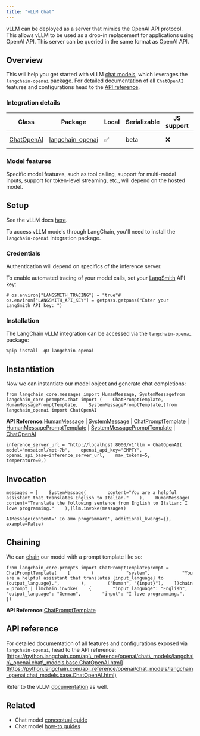 ```yaml
---
title: "vLLM Chat"
---
```


vLLM can be deployed as a server that mimics the OpenAI API protocol. This allows vLLM to be used as a drop-in replacement for applications using OpenAI API. This server can be queried in the same format as OpenAI API.

## Overview

This will help you get started with vLLM [chat models](/src/oss/concepts/chat_models), which leverages the `langchain-openai` package. For detailed documentation of all `ChatOpenAI` features and configurations head to the [API reference](https://python.langchain.com/api_reference/openai/chat_models/langchain_openai.chat_models.base.ChatOpenAI.html).

### Integration details

| Class                                                                                                                         | Package                                                                 | Local | Serializable | JS support | Package downloads                                                                 | Package latest                                                                 |
| ----------------------------------------------------------------------------------------------------------------------------- | ----------------------------------------------------------------------- | ----- | ------------ | ---------- | --------------------------------------------------------------------------------- | ------------------------------------------------------------------------------ |
| [ChatOpenAI](https://python.langchain.com/api_reference/openai/chat_models/langchain_openai.chat_models.base.ChatOpenAI.html) | [langchain\_openai](https://python.langchain.com/api_reference/openai/) | ✅     | beta         | ❌          | ![PyPI - Downloads](/images/oss/integrations/chat/vllm/pypi/dm/langchain_openai) | ![PyPI - Version](/images/oss/integrations/chat/vllm/pypi/v/langchain_openai) |

### Model features

Specific model features, such as tool calling, support for multi-modal inputs, support for token-level streaming, etc., will depend on the hosted model.

## Setup

See the vLLM docs [here](https://docs.vllm.ai/en/latest/).

To access vLLM models through LangChain, you'll need to install the `langchain-openai` integration package.

### Credentials

Authentication will depend on specifics of the inference server.

To enable automated tracing of your model calls, set your [LangSmith](https://docs.smith.langchain.com/) API key:

```
# os.environ["LANGSMITH_TRACING"] = "true"# os.environ["LANGSMITH_API_KEY"] = getpass.getpass("Enter your LangSmith API key: ")
```

### Installation

The LangChain vLLM integration can be accessed via the `langchain-openai` package:

```
%pip install -qU langchain-openai
```

## Instantiation

Now we can instantiate our model object and generate chat completions:

```
from langchain_core.messages import HumanMessage, SystemMessagefrom langchain_core.prompts.chat import (    ChatPromptTemplate,    HumanMessagePromptTemplate,    SystemMessagePromptTemplate,)from langchain_openai import ChatOpenAI
```

**API Reference:**[HumanMessage](https://python.langchain.com/api_reference/core/messages/langchain_core.messages.human.HumanMessage.html) | [SystemMessage](https://python.langchain.com/api_reference/core/messages/langchain_core.messages.system.SystemMessage.html) | [ChatPromptTemplate](https://python.langchain.com/api_reference/core/prompts/langchain_core.prompts.chat.ChatPromptTemplate.html) | [HumanMessagePromptTemplate](https://python.langchain.com/api_reference/core/prompts/langchain_core.prompts.chat.HumanMessagePromptTemplate.html) | [SystemMessagePromptTemplate](https://python.langchain.com/api_reference/core/prompts/langchain_core.prompts.chat.SystemMessagePromptTemplate.html) | [ChatOpenAI](https://python.langchain.com/api_reference/openai/chat_models/langchain_openai.chat_models.base.ChatOpenAI.html)

```
inference_server_url = "http://localhost:8000/v1"llm = ChatOpenAI(    model="mosaicml/mpt-7b",    openai_api_key="EMPTY",    openai_api_base=inference_server_url,    max_tokens=5,    temperature=0,)
```

## Invocation

```
messages = [    SystemMessage(        content="You are a helpful assistant that translates English to Italian."    ),    HumanMessage(        content="Translate the following sentence from English to Italian: I love programming."    ),]llm.invoke(messages)
```

```
AIMessage(content=' Io amo programmare', additional_kwargs={}, example=False)
```

## Chaining

We can [chain](/src/oss/how_to/sequence) our model with a prompt template like so:

```
from langchain_core.prompts import ChatPromptTemplateprompt = ChatPromptTemplate(    [        (            "system",            "You are a helpful assistant that translates {input_language} to {output_language}.",        ),        ("human", "{input}"),    ])chain = prompt | llmchain.invoke(    {        "input_language": "English",        "output_language": "German",        "input": "I love programming.",    })
```

**API Reference:**[ChatPromptTemplate](https://python.langchain.com/api_reference/core/prompts/langchain_core.prompts.chat.ChatPromptTemplate.html)

## API reference

For detailed documentation of all features and configurations exposed via `langchain-openai`, head to the API reference: [https://python.langchain.com/api\_reference/openai/chat\_models/langchain\_openai.chat\_models.base.ChatOpenAI.html](https://python.langchain.com/api_reference/openai/chat_models/langchain_openai.chat_models.base.ChatOpenAI.html)

Refer to the vLLM [documentation](https://docs.vllm.ai/en/latest/) as well.

## Related

* Chat model [conceptual guide](/src/oss/concepts/chat_models)
* Chat model [how-to guides](/src/oss/how_to/#chat-models)
